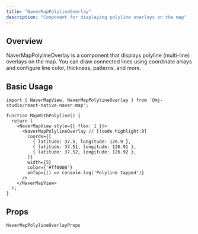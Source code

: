 ```yaml
---
title: "NaverMapPolylineOverlay"
description: "Component for displaying polyline overlays on the map"
---
```


## Overview

NaverMapPolylineOverlay is a component that displays polyline (multi-line) overlays on the map.
You can draw connected lines using coordinate arrays and configure line color, thickness, patterns, and more.

## Basic Usage

```tsx
import { NaverMapView, NaverMapPolylineOverlay } from '@mj-studio/react-native-naver-map';

function MapWithPolyline() {
  return (
    <NaverMapView style={{ flex: 1 }}>
      <NaverMapPolylineOverlay // [!code highlight:9]
        coords={[
          { latitude: 37.5, longitude: 126.9 },
          { latitude: 37.51, longitude: 126.91 },
          { latitude: 37.52, longitude: 126.92 },
        ]}
        width={5}
        color={'#ff0000'}
        onTap={() => console.log('Polyline tapped')}
      />
    </NaverMapView>
  );
}
```

## Props

`NaverMapPolylineOverlayProps`

<AutoTypeTable path="../src/component/NaverMapPolylineOverlay.tsx" name="NaverMapPolylineOverlayProps" />